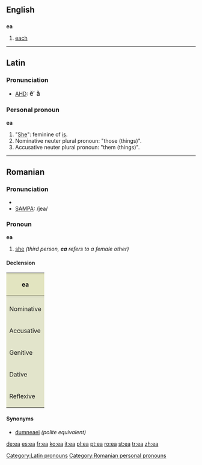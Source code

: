 {{see|-ea}}
==English==

==={{abbreviation}}===
'''ea'''

# [[each]]

----

==Latin==

===Pronunciation===
*[[AHD]]: <big> ĕ′ ă </big>

{{rfc-header|Personal pronoun}}
===Personal pronoun===
'''ea''' {{f}}

# "[[She]]": feminine of [[is]].
# Nominative neuter plural pronoun: "those (things)".
# Accusative neuter plural pronoun: "them (things)".

[[Category:Latin pronouns]]

----

==Romanian==

===Pronunciation===
*{{IPA|/je̯a/}}
*[[w:SAMPA|SAMPA]]: /jea/

===Pronoun===
'''ea'''

# [[she]] ''(third person, '''ea''' refers to a female other)''

====Declension====
{| style="width:30em;background:#F0F0F0"

|-
! colspan="3" style="background:#e2e4c0" | ea

|-
| style="background:#e2e4cb" | 
! style="background:#e2e4cb" | stressed
! style="background:#e2e4cb" | unstressed

|-
! style="height:3em;background:#e2e4cb" | Nominative
| align="center"| ea
| 

|-
! style="height:3em;background:#e2e4cb" | Accusative
| align="center"| (pe) ea
| align="center"| o

|-
! style="height:3em;background:#e2e4cb" | Genitive
| align="center"| [[ei]] / [[său]]
| 

|-
! style="height:3em;background:#e2e4cb" | Dative
| align="center"| ei
| align="center"| îi

|-
! style="height:3em;background:#e2e4cb" | Reflexive
| align="center"| se
| 
|}

====Synonyms====
*[[dumneaei]] ''(polite equivalent)''

[[Category:Romanian personal pronouns]]

[[de:ea]]
[[es:ea]]
[[fr:ea]]
[[ko:ea]]
[[it:ea]]
[[pl:ea]]
[[pt:ea]]
[[ro:ea]]
[[st:ea]]
[[tr:ea]]
[[zh:ea]]